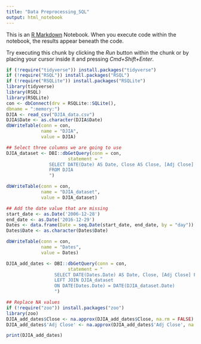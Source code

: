 ```yaml
---
title: "Data Preprocessing_SQL"
output: html_notebook
---
```


This is an [R Markdown](http://rmarkdown.rstudio.com) Notebook. When you execute code within the notebook, the results appear beneath the code. 

Try executing this chunk by clicking the *Run* button within the chunk or by placing your cursor inside it and pressing *Cmd+Shift+Enter*. 

```r
if (!require("tidyverse")) install.packages("tidyverse")
if (!require("RSQL")) install.packages("RSQL")
if (!require("RSQLite")) install.packages("RSQLite")
library(tidyverse)
library(RSQL)
library(RSQLite)
con <- dbConnect(drv = RSQLite::SQLite(),
dbname = ":memory:")
DJIA <- read_csv("DJIA_data.csv")
DJIA$Date <- as.character(DJIA$Date)
dbWriteTable(conn = con, 
             name = "DJIA",
             value = DJIA)

## Select three columns we are going to use
DJIA_dataset <- DBI::dbGetQuery(conn = con,
                       statement = "
                SELECT DATE(Date) AS Date, Close AS Close, [Adj Close] AS 'Adj Close'
                FROM DJIA
                ")

dbWriteTable(conn = con, 
             name = "DJIA_dataset",
             value = DJIA_dataset)

## Add the date value that are missing
start_date <- as.Date('2006-12-28')
end_date <- as.Date('2016-12-29')
Dates <- data.frame(Date = seq.Date(start_date, end_date, by = "day"))
Dates$Date <- as.character(Dates$Date)

dbWriteTable(conn = con, 
             name = "Dates",
             value = Dates)

DJIA_add_dates <- DBI::dbGetQuery(conn = con,
                       statement = "
                  SELECT DATE(Dates.Date) AS Date, Close, [Adj Close] FROM Dates
                  LEFT JOIN DJIA_dataset
                  ON DATE(Dates.Date) = DATE(DJIA_dataset.Date)
                  ")

## Replace NA values
if (!require("zoo")) install.packages("zoo")
library(zoo)
DJIA_add_dates$Close <- na.approx(DJIA_add_dates$Close, na.rm = FALSE)
DJIA_add_dates$'Adj Close' <- na.approx(DJIA_add_dates$'Adj Close', na.rm = FALSE)

print(DJIA_add_dates)
```


